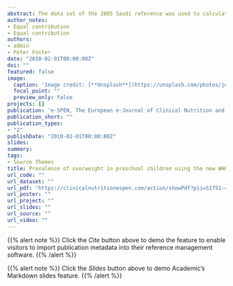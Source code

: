 ```yaml
---
abstract: The data set of the 2005 Saudi reference was used to calculate the BMI for age in children below 60 months of age. The prevalence of overweight was calculated based on the two references using the WHO cutoffs (weight for height or BMI for age above +2 standard deviation score). A lower cutoff for excess weight, BMI for age > + 1 SDS (equivalent CDC cut off for overweight) was also used. All calculations were performed using the WHO and CDC software as appropriate. Chisquare test was used to compare proportions and a p-value <0.05 was considered significant.
author_notes:
- Equal contribution
- Equal contribution
authors:
- admin
- Peter Foster
date: "2010-02-01T00:00:00Z"
doi: ""
featured: false
image:
  caption: 'Image credit: [**Unsplash**](https://unsplash.com/photos/jdD8gXaTZsc)'
  focal_point: ""
  preview_only: false
projects: []
publication: 'e-SPEN, The European e-Journal of Clinical Nutrition and Metabolism'
publication_short: ""
publication_types:
- "2"
publishDate: "2010-02-01T00:00:00Z"
slides: 
summary: 
tags:
- Source Themes
title: Prevalence of overweight in preschool children using the new WHO growth standards
url_code: ""
url_dataset: ""
url_pdf: "https://clinicalnutritionespen.com/action/showPdf?pii=S1751-4991%2809%2900094-8"
url_poster: ""
url_project: ""
url_slides: ""
url_source: ""
url_video: ""
---
```


{{% alert note %}}
Click the *Cite* button above to demo the feature to enable visitors to import publication metadata into their reference management software.
{{% /alert %}}

{{% alert note %}}
Click the *Slides* button above to demo Academic's Markdown slides feature.
{{% /alert %}}

